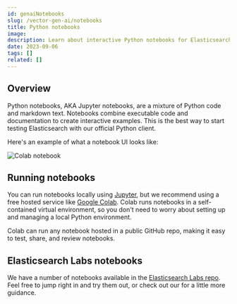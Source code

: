 ```yaml
---
id: genaiNotebooks
slug: /vector-gen-ai/notebooks
title: Python notebooks
image:
description: Learn about interactive Python notebooks for Elasticsearch.
date: 2023-09-06
tags: []
related: []
---
```


## Overview

Python notebooks, AKA Jupyter notebooks, are a mixture of Python code and markdown text.
Notebooks combine executable code and documentation to create interactive examples.
This is the best way to start testing Elasticsearch with our official Python client.

Here's an example of what a notebook UI looks like:

![Colab notebook](./images/colab-notebook-ui.png)

## Running notebooks

You can run notebooks locally using [Jupyter](https://jupyter.org/), but we recommend using a free hosted service like [Google Colab](https://colab.research.google.com/).
Colab runs notebooks in a self-contained virtual environment, so you don't need to worry about setting up and managing a local Python environment.

Colab can run any notebook hosted in a public GitHub repo, making it easy to test, share, and review notebooks.

## Elasticsearch Labs notebooks

We have a number of notebooks available in the [Elasticsearch Labs repo](www.github.com/elastic/vector-gen-ai/tree/main/notebooks).
Feel free to jump right in and try them out, or check out our <DocLink id="genaiQuickStart"/> for a little more guidance.

